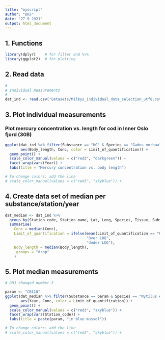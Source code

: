 ```yaml
---
title: "myscript"
author: "DHJ"
date: "27 9 2021"
output: html_document
---
```


## 1. Functions
```r

library(dplyr)    # for filter and %>%
library(ggplot2)  # for plotting

```

## 2. Read data
```r

#
# Individual measurements  
#
dat_ind <- read.csv("Datasets/Milkys_individual_data_selection_utf8.csv", encoding = "UTF-8")

```

## 3. Plot individual measurements  

### Plot mercury concentration vs. length for cod in Inner Oslo fjord (30B)  

```r

ggplot(dat_ind %>% filter(Substance == "HG" & Species == "Gadus morhua" & Station_code == "30B"), 
       aes(Body_length, Conc, color = Limit_of_quantification)) +
  geom_point() +
  scale_color_manual(values = c("red3", "darkgreen")) +
  facet_wrap(vars(Year)) +
  labs(title = "Mercury concentration vs. body length")

# To change colors: add the line
# scale_color_manual(values = c("red3", "skyblue")) +


```

## 4. Create data set of median per substance/station/year    

```r

dat_median <- dat_ind %>%
  group_by(Station_code, Station_name, Lat, Long, Species, Tissue, Substance, Year) %>%
  summarise(
    Conc = median(Conc),
    Limit_of_quantification = ifelse(mean(Limit_of_quantification == "Over LOQ") > 0.5, 
                                     "Over LOQ", 
                                     "Under LOQ"),
    Body_length = median(Body_length),
    .groups = "drop"
    )

```


## 5. Plot median measurements  

```r

# DHJ changed number 5

param <- "CB118"
ggplot(dat_median %>% filter(Substance == param & Species == "Mytilus edulis"), 
       aes(Year, Conc, color = Limit_of_quantification)) +
  geom_point() +
  scale_color_manual(values = c("red3", "skyblue")) +
  facet_wrap(vars(Station_code)) +
  labs(title = paste(param, "in blue mussel"))

# To change colors: add the line
# scale_color_manual(values = c("red3", "skyblue")) +

```

